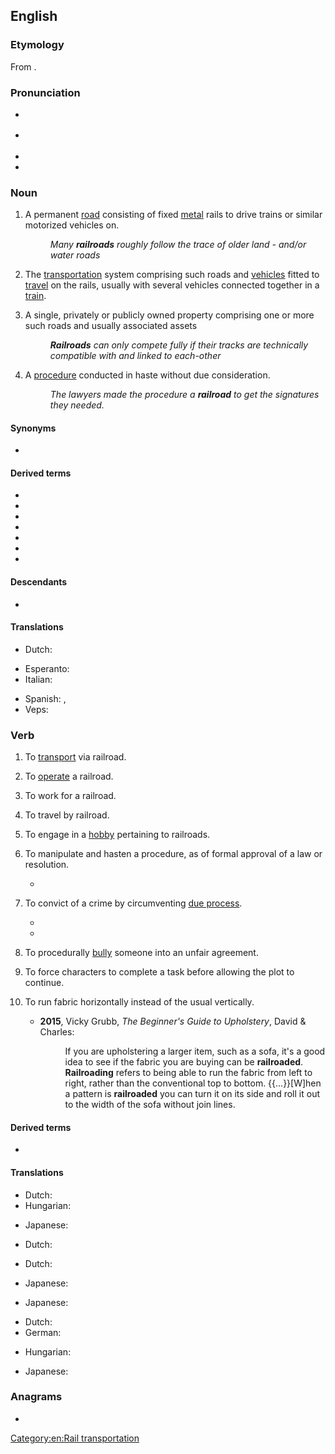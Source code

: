 ==English==
{{wikipedia}}

===Etymology===
From {{compound|en|rail|road}}.

===Pronunciation===
* {{a|GA}} {{IPA|en|/ˈɹeɪlɹoʊd/}}
* {{a|RP}} {{IPA|en|/ˈɹeɪlɹəʊd/}}
* {{hyph|en|rail|road}}
* {{audio|en|en-us-railroad.ogg|Audio (US)}}

===Noun===
{{en-noun}}

# {{lb|en|chiefly|US}} A permanent [[road]] consisting of fixed [[metal]] rails to drive trains or similar motorized vehicles on.
#: ''Many '''railroads''' roughly follow the trace of older land - and/or water roads''
# {{lb|en|chiefly|US}} The [[transportation]] system comprising such roads and [[vehicle]]s fitted to [[travel]] on the rails, usually with several vehicles connected together in a [[train]].
# {{lb|en|chiefly|US}} A single, privately or publicly owned property comprising one or more such roads and usually associated assets
#: '''''Railroads''' can only compete fully if their tracks are technically compatible with and linked to each-other''
# {{lb|en|figuratively}} A [[procedure]] conducted in haste without due consideration.
#: ''The lawyers made the procedure a '''railroad''' to get the signatures they needed.''

====Synonyms====
* {{l|en|railway}} {{gloss|Britain, Ireland and Commonwealth of Nations}}

====Derived terms====
{{der-top|Terms derived from ''railroad''}}
* {{l|en|granger railroad}}
* {{l|en|logging railroad}}
* {{l|en|railroad car}}
* {{l|en|railroad flat}}
* {{l|en|railroad station}}
* {{l|en|railroad track}}
* {{l|en|railroad truck}}
{{der-bottom}}

====Descendants====
* {{desc|gmw-jdt|railroad}}

====Translations====
{{trans-see|permanent road consisting of fixed metal rails|railway}}

{{trans-see|transportation system|railway}}

{{trans-top|unduly hastened procedure}}
* Dutch: {{t|nl|sneltreinprocedure|m|f}}
{{trans-mid}}
{{trans-bottom}}

{{checktrans-top}}
* Esperanto: {{t+check|eo|fervojo}}
* Italian: {{t+check|it|ferrovia|f}}
{{trans-mid}}
* Spanish: {{t+check|es|ferrocarril|m}}, {{t+check|es|riel|m}}
* Veps: {{t-check|vep|raudte}}
{{trans-bottom}}

===Verb===
{{en-verb}}

# {{lb|en|transitive}} To [[transport]] via railroad.
# {{lb|en|intransitive}} To [[operate]] a railroad.
#: {{ux|en|The Thatcherite experiment proved the private sector can '''railroad''' as inefficiently as a state monopoly}}
# {{lb|en|intransitive}} To work for a railroad.
# {{lb|en|intransitive}} To travel by railroad.
# {{lb|en|intransitive}} To engage in a [[hobby]] pertaining to railroads.
# {{lb|en|transitive}} To manipulate and hasten a procedure, as of formal approval of a law or resolution.
#: {{ux|en|The majority '''railroaded''' the bill through parliament, without the customary expert studies which would delay it till after the elections.}}
#* {{quote-web|en|url=https://arstechnica.com/gadgets/2021/08/the-perl-foundation-is-fragmenting-over-code-of-conduct-enforcement/|title=The Perl Foundation is fragmenting over Code of Conduct enforcement|date=2021-08-14|author=Jim Salter|quotee=Sebastian Riedel|work=Ars Technica|passage=Sebastian Riedel lodged a complaint with TPF board, which he says was '''railroaded''' by a board member—therefore, Riedel quit.}}
# {{lb|en|transitive}} To convict of a crime by circumventing [[due process]].
#: {{ux|en|They could only convict him by '''railroading''' him on suspect drug-possession charges.}}
#* {{quote-web|en|url=http://www.theguardian.com/world/2001/jul/07/warcrimes.ianblack|title=Defenders emerge for Milosevic|date=2001-07-07|work=The Guardian|author=Ian Black|quotee=André Tremblay|passage="I'm going to the Hague to see Mr Milosevic at his request," he told CBC radio before leaving Canada. "All of us feel he's being '''railroaded''' and used as a scapegoat for Nato's attack on Yugoslavia.}}
#* {{quote-web|en|url=http://www.theguardian.com/uk/2006/nov/11/ukcrime.duncancampbell|title=Stark reminder of how an innocent man can be railroaded into spending years in jail|date=2006-11-11|author=Duncan Campbell|work=The Guardian|passage=Stark reminder of how an innocent man can be '''railroaded''' into spending years in jail [title]}}
# {{lb|en|transitive}} To procedurally [[bully]] someone into an unfair agreement.
#: {{ux|en|He was '''railroaded''' into signing a non-disclosure agreement at his exit interview.}}
# {{lb|en|role-playing games}} To force characters to complete a task before allowing the plot to continue.
# {{lb|en|upholstery}} To run fabric horizontally instead of the usual vertically.
#* '''2015''', Vicky Grubb, ''The Beginner's Guide to Upholstery'', David & Charles:
#*: If you are upholstering a larger item, such as a sofa, it's a good idea to see if the fabric you are buying can be '''railroaded'''. '''Railroading''' refers to being able to run the fabric from left to right, rather than the conventional top to bottom. {{...}}[W]hen a pattern is '''railroaded''' you can turn it on its side and roll it out to the width of the sofa without join lines.

====Derived terms====
* {{l|en|railroader}}

====Translations====
{{trans-top|to transport via railroad}}
* Dutch: {{t|nl|versporen}}
* Hungarian: {{t|hu|vasúton szállít}}
{{trans-mid}}
* Japanese: {{t|ja|鉄道輸送する|tr=tetsudō-yusō suru}}
{{trans-bottom}}

{{trans-top|to work for a railroad}}
* Dutch: {{t|nl|aan het [[spoor]] [[werken]]}}
{{trans-mid}}
{{trans-bottom}}

{{trans-top|to operate a railroad}}
* Dutch: {{t|nl|(een) [[spoorweg]](en) [[uitbaten]]}}
{{trans-mid}}
* Japanese: {{qualifier|phrase}} {{t|ja|鉄道を経営する|tr=tetsudō wo keiei suru}}
{{trans-bottom}}

{{trans-top|to engage in a hobby pertaining to railroads}}
* Japanese: {{qualifier|phrase}} {{t|ja|鉄道模型をする|tr=tetsudō-mokei wo suru}}
{{trans-mid}}
{{trans-bottom}}

{{trans-top|to manipulate and hasten a procedure}}
* Dutch: {{t|nl|(iets) er (met de knoet) [[doorjagen]]}}
* German: {{t|de|[[peitschen]] ([[durch]])}}
{{trans-mid}}
{{trans-bottom}}

{{trans-top|to prepare a rapid summary process}}
* Hungarian: {{t+|hu|keresztülhajt}}
{{trans-mid}}
* Japanese: {{qualifier|phrase}} {{t|ja|強引に通過させる|tr=gōin ni tsūka saseru}}
{{trans-bottom}}

===Anagrams===
* {{anagrams|en|a=aadilorr|road-rail}}

[[Category:en:Rail transportation]]